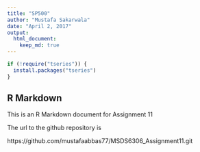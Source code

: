 ```yaml
---
title: "SP500"
author: "Mustafa Sakarwala"
date: "April 2, 2017"
output: 
  html_document:
    keep_md: true
---
```


```r
if (!require("tseries")) {
  install.packages("tseries") 
}
```

## R Markdown

This is an R Markdown document for Assignment 11

The url to the github repository is

https://github.com/mustafaabbas77/MSDS6306_Assignment11.git

```r
```